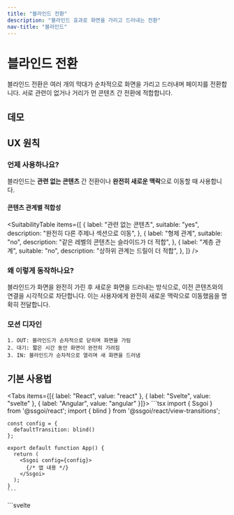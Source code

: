 ```yaml
---
title: "블라인드 전환"
description: "블라인드 효과로 화면을 가리고 드러내는 전환"
nav-title: "블라인드"
---
```


# 블라인드 전환

블라인드 전환은 여러 개의 막대가 순차적으로 화면을 가리고 드러내며 페이지를 전환합니다. 서로 관련이 없거나 거리가 먼 콘텐츠 간 전환에 적합합니다.

## 데모

<ViewTransitionDemo type="blind" />

## UX 원칙

### 언제 사용하나요?

블라인드는 **관련 없는 콘텐츠** 간 전환이나 **완전히 새로운 맥락**으로 이동할 때 사용합니다.

#### 콘텐츠 관계별 적합성

<SuitabilityTable
  items={[
    {
      label: "관련 없는 콘텐츠",
      suitable: "yes",
      description: "완전히 다른 주제나 섹션으로 이동",
    },
    {
      label: "형제 관계",
      suitable: "no",
      description: "같은 레벨의 콘텐츠는 슬라이드가 더 적합",
    },
    {
      label: "계층 관계",
      suitable: "no",
      description: "상하위 관계는 드릴이 더 적합",
    },
  ]}
/>

### 왜 이렇게 동작하나요?

블라인드가 화면을 완전히 가린 후 새로운 화면을 드러내는 방식으로, 이전 콘텐츠와의 연결을 시각적으로 차단합니다. 이는 사용자에게 완전히 새로운 맥락으로 이동했음을 명확히 전달합니다.

### 모션 디자인

```
1. OUT: 블라인드가 순차적으로 닫히며 화면을 가림
2. 대기: 짧은 시간 동안 화면이 완전히 가려짐
3. IN: 블라인드가 순차적으로 열리며 새 화면을 드러냄
```

## 기본 사용법

<Tabs items={[{ label: "React", value: "react" }, { label: "Svelte", value: "svelte" }, { label: "Angular", value: "angular" }]}>
  <TabPanel value="react">
    ```tsx
    import { Ssgoi } from '@ssgoi/react';
    import { blind } from '@ssgoi/react/view-transitions';

    const config = {
      defaultTransition: blind()
    };

    export default function App() {
      return (
        <Ssgoi config={config}>
          {/* 앱 내용 */}
        </Ssgoi>
      );
    }
    ```

  </TabPanel>
  <TabPanel value="svelte">
    ```svelte
    <script>
      import { Ssgoi } from '@ssgoi/svelte';
      import { blind } from '@ssgoi/svelte/view-transitions';

      const config = {
        defaultTransition: blind()
      };
    </script>

    <Ssgoi {config}>
      <slot />
    </Ssgoi>
    ```

  </TabPanel>
  <TabPanel value="angular">
    ```typescript
    import { Component } from "@angular/core";
    import { RouterOutlet } from "@angular/router";
    import { Ssgoi } from "@ssgoi/angular";
    import { blind } from "@ssgoi/angular/view-transitions";
    import type { SsgoiConfig } from "@ssgoi/angular";

    @Component({
      selector: "app-root",
      standalone: true,
      imports: [RouterOutlet, Ssgoi],
      template: `
        <div
          ssgoi
          [config]="ssgoiConfig"
          style="position: relative; min-height: 100vh;"
        >
          <router-outlet />
        </div>
      `
    })
    export class AppComponent {
      ssgoiConfig: SsgoiConfig = {
        defaultTransition: blind()
      };
    }
    ```
  </TabPanel>
</Tabs>

## 옵션

```typescript
interface BlindOptions {
  // 스프링 설정
  inSpring?: SpringConfig; // IN 애니메이션 (기본: { stiffness: 75, damping: 25 })
  outSpring?: SpringConfig; // OUT 애니메이션 (기본: { stiffness: 80, damping: 25 })

  // 타이밍
  transitionDelay?: number; // OUT과 IN 사이 대기 (기본: 300ms)
  staggerDelay?: number; // 블라인드 간 지연 (기본: 100ms)

  // 시각
  blindCount?: number; // 블라인드 개수 (기본: 10)
  direction?: "horizontal" | "vertical"; // 방향 (기본: 'horizontal')
  blindColor?: string; // 색상 (기본: '#000000')
}
```

### 커스터마이징 예시

```tsx
// 빠른 전환
blind({
  staggerDelay: 20,
  transitionDelay: 100,
});

// 수직 블라인드
blind({
  direction: "vertical",
  blindCount: 15,
});

// 부드러운 전환
blind({
  outSpring: { stiffness: 60, damping: 20 },
  inSpring: { stiffness: 50, damping: 18 },
});

// 색상 변경
blind({
  blindColor: "#1a1a1a",
});
```

## 실전 예시

### 홈에서 설정으로

```tsx
{
  from: '/home',
  to: '/settings',
  transition: blind()
}
```

### 카테고리 간 이동

```tsx
{
  from: '/shop/*',
  to: '/blog/*',
  transition: blind({
    blindCount: 12,
    staggerDelay: 25
  })
}
```

### 로그인 후 대시보드

```tsx
{
  from: '/login',
  to: '/dashboard',
  transition: blind({
    transitionDelay: 500,
    blindColor: '#0f172a'
  })
}
```

## 다른 전환과의 비교

- **vs 페이드**: 블라인드는 더 극적이고 명확한 구분을 제공
- **vs 슬라이드**: 블라인드는 방향성이 없어 관련 없는 콘텐츠에 적합
- **vs 드릴**: 블라인드는 계층 관계가 없는 수평적 이동에 사용

## 성능 고려사항

- 블라인드는 동적으로 생성되고 애니메이션 후 자동 제거됩니다
- GPU 가속을 활용하여 부드러운 애니메이션을 제공합니다
- 20개 이상의 블라인드는 저사양 기기에서 성능에 영향을 줄 수 있습니다
